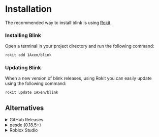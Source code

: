 
# Installation
The recommended way to install blink is using [Rokit](https://github.com/rojo-rbx/rokit).
<Steps>

### Installing Blink

Open a terminal in your project directory and run the following command:

```sh copy filename="Bash"
rokit add 1Axen/blink
```

### Updating Blink

When a new version of blink releases, using Rokit you can easily update using the following command:

```sh copy filename="Bash"
rokit update 1Axen/blink
```

</Steps>

## Alternatives

<details>
<summary>GitHub Releases</summary>

You can download pre-built binaries directly from the
[GitHub Releases](https://github.com/1Axen/blink/releases) page.

</details>

<details>
<summary>pesde (0.18.5+)</summary>

An official release is available on pesde starting from version 0.18.5.  
To install blink using pesde, open a terminal in your project directory and run the following commands:
```sh copy filename="Bash"
pesde add --dev 1axen/blink
pesde install
```

</details>

<details>
<summary>Roblox Studio</summary>
Blink offers a companion studio plugin which allows you to write and generate files within Studio without the need for external tooling.  
The studio plugin can be installed from the [Creator Store](https://create.roblox.com/store/asset/77231976488966/Blink-Editor).  
Alternatively you can download it from [Github Releases](https://github.com/1Axen/Blink/releases).
</details>
